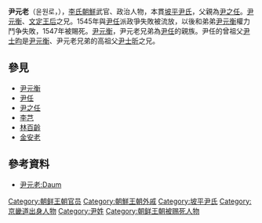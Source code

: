 {{Infobox Korean name
|hangul=윤원로
|hanja=尹元老
|rr=Yoon yon-ro
|mr=Yun Won-no
|tablewidth=265
|color=lavender
}}

'''尹元老'''（윤원로，{{bd|15世纪|？|1547年|catIdx=Y}}），[[李氏朝鮮|李氏朝鮮]]武官、政治人物，本貫[[坡平尹氏|坡平尹氏]]，父親為[[尹之任|尹之任]]。[[尹元衡|尹元衡]]、[[文定王后|文定王后]]之兄。1545年與[[尹任|尹任]]派政爭失敗被流放，以後和弟弟[[尹元衡|尹元衡]]權力鬥争失敗，1547年被賜死。[[尹元衡|尹元衡]]，尹元老兄弟為[[尹任|尹任]]的親族。尹任的曾祖父[[尹士昀|尹士昀]]是[[尹元衡|尹元衡]]、尹元老兄弟的高祖父[[尹士昕|尹士昕]]之兄。

== 參見 ==
* [[尹元衡|尹元衡]]
* [[尹任|尹任]]
* [[尹之任|尹之任]]
* [[李芑|李芑]]
* [[林百齡|林百齡]]
* [[金安老|金安老]]

==參考資料==
* [http://enc.daum.net/dic100/contents.do?query1=b17a2116a 尹元老:Daum]{{Dead link}}

{{Korea-bio-stub}}

{{DEFAULTSORT:Y}}
[[Category:朝鲜王朝官员|Category:朝鲜王朝官员]]
[[Category:朝鮮王朝外戚|Category:朝鮮王朝外戚]]
[[Category:坡平尹氏|Category:坡平尹氏]]
[[Category:京畿道出身人物|Category:京畿道出身人物]]
[[Category:尹姓|Category:尹姓]]
[[Category:朝鲜王朝被赐死人物|Category:朝鲜王朝被赐死人物]]